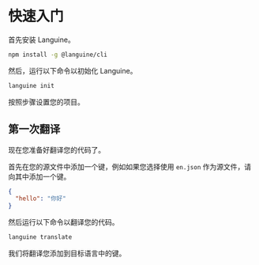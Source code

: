 # 快速入门

首先安装 Languine。

```bash
npm install -g @languine/cli
```

然后，运行以下命令以初始化 Languine。

```bash
languine init
```

按照步骤设置您的项目。

## 第一次翻译

现在您准备好翻译您的代码了。

首先在您的源文件中添加一个键，例如如果您选择使用 `en.json` 作为源文件，请向其中添加一个键。

```json
{
  "hello": "你好"
}
```

然后运行以下命令以翻译您的代码。

```bash
languine translate
```

我们将翻译您添加到目标语言中的键。